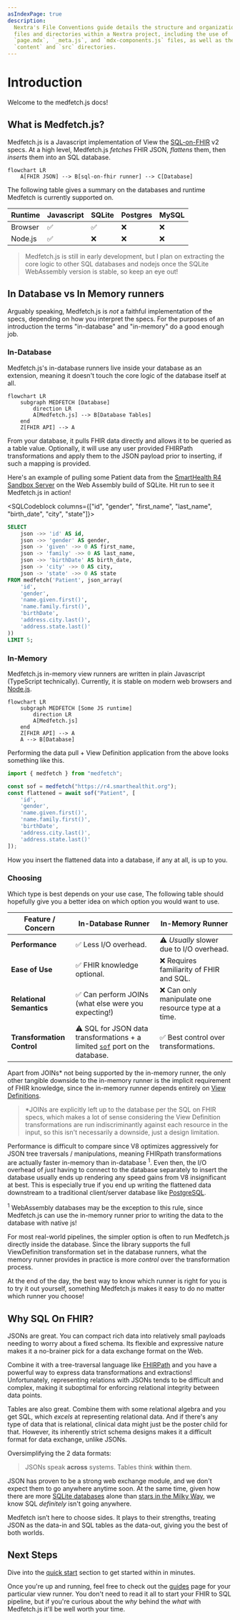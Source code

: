 ```yaml
---
asIndexPage: true
description:
  Nextra's File Conventions guide details the structure and organization of
  files and directories within a Nextra project, including the use of
  `page.mdx`, `_meta.js`, and `mdx-components.js` files, as well as the
  `content` and `src` directories.
---
```



# Introduction

Welcome to the medfetch.js docs!

## What is Medfetch.js?
Medfetch.js is a Javascript implementation of View the [SQL-on-FHIR]() v2 specs. 
At a high level, Medfetch.js *fetches* FHIR JSON, *flattens* them, then *inserts* them into an SQL database.

```mermaid
flowchart LR
    A[FHIR JSON] --> B[sql-on-fhir runner] --> C[Database]
```

The following table gives a summary on the databases and runtime Medfetch is currently supported on.

| Runtime  | Javascript|SQLite  | Postgres | MySQL |
|----------|-----------|--------|----------|-------|
| Browser  | ✅        | ✅     | ❌       |   ❌
| Node.js  | ✅        | ❌     | ❌       |   ❌

> Medfetch.js is still in early development, but I plan on extracting the core logic to other SQL databases
and nodejs once the SQLite WebAssembly version is stable, so keep an eye out!

## In Database vs In Memory runners
Arguably speaking, Medfetch.js is *not* a faithful implementation of the specs, depending on
how you interpret the specs. For the purposes of an introduction the terms "in-database" and "in-memory" do a good enough job. 

### In-Database
Medfetch.js's in-database runners live inside your database as an extension, meaning
it doesn't touch the core logic of the database itself at all.

```mermaid
flowchart LR
    subgraph MEDFETCH [Database]
        direction LR
        A[Medfetch.js] --> B[Database Tables]
    end
    Z[FHIR API] --> A
```
From your database, it pulls FHIR data directly and allows it to be queried as a table value. 
Optionally, it will use any user provided FHIRPath transformations and apply them to the 
JSON payload prior to inserting, if such a mapping is provided.

Here's an example of pulling some Patient data from the [SmartHealth R4 Sandbox Server]()
on the Web Assembly build of SQLite. Hit run to see it Medfetch.js in action!

<SQLCodeblock columns={["id", "gender", "first_name", "last_name", "birth_date", "city", "state"]}>
```sql
SELECT 
    json ->> 'id' AS id,
    json ->> 'gender' AS gender,
    json -> 'given' ->> 0 AS first_name,
    json -> 'family' ->> 0 AS last_name,
    json ->> 'birthDate' AS birth_date,
    json -> 'city' ->> 0 AS city,
    json -> 'state' ->> 0 AS state
FROM medfetch('Patient', json_array(
    'id',
    'gender',
    'name.given.first()',
    'name.family.first()',
    'birthDate',
    'address.city.last()',
    'address.state.last()'
))
LIMIT 5;
```
</SQLCodeblock>

### In-Memory
Medfetch.js in-memory view runners are written in plain Javascript (TypeScript technically).
Currently, it is stable on modern web browsers and [Node.js](https://nodejs.org/en).

```mermaid
flowchart LR
    subgraph MEDFETCH [Some JS runtime]
        direction LR
        A[Medfetch.js]
    end
    Z[FHIR API] --> A
    A --> B[Database]
```

Performing the data pull + View Definition application from the above looks something like this.

```ts
import { medfetch } from "medfetch";

const sof = medfetch("https://r4.smarthealthit.org");
const flattened = await sof("Patient", [
    'id',
    'gender',
    'name.given.first()',
    'name.family.first()',
    'birthDate',
    'address.city.last()',
    'address.state.last()'
]);
```

How you insert the flattened data into a database, if any at all, is up to you.

### Choosing
Which type is best depends on your use case, The following table
should hopefully give you a better idea on which option you would want to use.

| Feature / Concern           | In-Database Runner                          | In-Memory Runner                              |
|----------------------------|---------------------------------------------|-----------------------------------------------|
| **Performance**            | ✅ Less I/O overhead. | ⚠️  *Usually* slower due to I/O overhead. |
| **Ease of Use**            | ✅ FHIR knowledge optional. | ❌ Requires familiarity of FHIR and SQL. |
| **Relational Semantics**   | ✅ Can perform JOINs (what else were you expecting!) | ❌ Can only manipulate one resource type at a time. |
| **Transformation Control** |⚠️  SQL for  JSON data transformations + a limited [`sof`]() port on the database. | ✅ Best control over transformations. |

Apart from JOINs* not being supported by the in-memory runner, the only other tangible 
downside to the in-memory runner is the implicit requirement of FHIR knowledge, since the 
in-memory runner depends entirely on [View Definitions](https://build.fhir.org/ig/FHIR/sql-on-fhir-v2/StructureDefinition-ViewDefinition.html).

> *JOINs are explicitly left up to the database per the SQL on FHIR specs, which makes
a lot of sense considering the View Definition transformations are run indiscriminantly
against each resource in the input, so this isn't necessarily a downside, just a design limitation.

Performance is difficult to compare since V8 optimizes aggressively for JSON tree traversals / manipulations, meaning
FHIRpath transformations are actually faster in-memory than in-database <sup>1</sup>. Even then, the I/O overhead of
*just* having to connect to the database separately to insert the database usually ends up rendering any speed gains
from V8 insignificant at best. This is especially true if you end up writing the flattened data
downstream to a traditional client/server database like [PostgreSQL](https://www.postgresql.org/).

<Callout type="info"> 
<sup>1</sup> 
WebAssembly databases may be the exception to this rule, since Medfetch.js can use the in-memory
runner prior to writing the data to the database with native js!
</Callout>

For most real-world pipelines, the simpler option is often to run Medfetch.js directly inside the database. 
Since the library supports the full ViewDefinition transformation set in the database runners, what the memory runner 
provides in practice is more *control* over the transformation process.

At the end of the day, the best way to know which runner is right for you is to try it out yourself,
something Medfetch.js makes it easy to do no matter which runner you choose!

## Why SQL On FHIR?
JSONs are great. You can compact rich data into relatively small payloads
needing to worry about a fixed schema. Its flexible and expressive nature 
makes it a no-brainer pick for a data exchange format on the Web.

Combine it with a tree-traversal language like [FHIRPath]() and you have a
powerful way to express data transformations and extractions! Unfortunately, 
representing relations with JSONs tends to be difficult and complex, making it suboptimal 
for enforcing relational integrity between data points.

Tables are also great. Combine them with some relational algebra and you get SQL,
which *excels* at representing relational data. And if there's any type of data that is relational, 
clinical data might just be the poster child for that. However, its inherently strict schema designs
makes it a difficult format for data exchange, unlike JSONs.

Oversimplifying the 2 data formats:
> JSONs speak **across** systems. Tables think **within** them.

JSON has proven to be a strong web exchange module, and we don't expect them to go anywhere
anytime soon. At the same time, given how there are more [SQLite databases](https://sqlite.org/mostdeployed.html)
alone than [stars in the Milky Way](https://imagine.gsfc.nasa.gov/science/objects/milkyway1.html#:~:text=Our%20best%20estimates%20tell%20us,the%20suburbs%20of%20our%20galaxy.), we know SQL *definitely* isn't going anywhere.

Medfetch isn’t here to choose sides. It plays to their strengths, treating JSON as the data-in
and SQL tables as the data-out, giving you the best of both worlds.

## Next Steps
Dive into the [quick start](/quick-start) section to get started within in minutes.

Once you're up and running, feel free to check out the [guides](/guides) page for your particular
view runner. You don't need to read it all to start your FHIR to SQL pipeline, but if you're curious 
about the *why* behind the *what* with Medfetch.js it'll be well worth your time.
